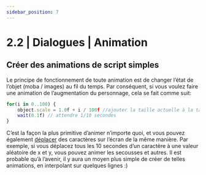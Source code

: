 ```yaml
---
sidebar_position: 7
---
```


# 2.2 | Dialogues | Animation
## Créer des animations de script simples
Le principe de fonctionnement de toute animation est de changer l’état de l’objet (moba / images) au fil du temps.
Par conséquent, si vous voulez faire une animation de l’augmentation du personnage, cela se fait comme suit:
```jsx
for(i in 0..100) {
    object.scale = 1.0f + i / 100f //ajouter la taille actuelle à la taille d’origine, car si i = 50, ce sera : 1f + 0.5f, à i = 75 : 1f + 0.75f, etc.
    wait(0.1f) // attendre 1/10 secondes
}
```

C’est la façon la plus primitive d’animer n’importe quoi, et vous pouvez également [déplacer](./transform) des caractères sur l’écran de la même manière.
Par exemple, si vous déplacez tous les 10 secondes d’un caractère à une valeur aléatoire de x et y, vous pouvez animer les secousses et autres.
Il est probable qu’à l’avenir, il y aura un moyen plus simple de créer de telles animations, en interpolant sur quelques lignes :)